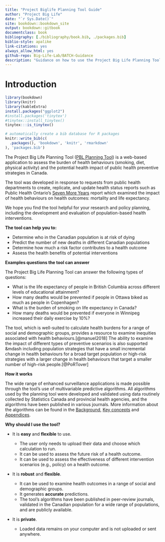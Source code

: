 ```yaml
--- 
title: "Project Biglife Planning Tool Guide"
author: "Project Big Life"
date: "`r Sys.Date()`"
site: bookdown::bookdown_site
output: bookdown::gitbook
documentclass: book
bibliography: [./bibliography/book.bib, ./packages.bib]
biblio-style: apalike
link-citations: yes
always_allow_html: yes
github-repo: Big-Life-Lab/BATCH-Guidance
description: "Guidance on how to use the Project Big Life Planning Tool."
---
```


# Introduction

```r
library(bookdown)
library(knitr)
library(kableExtra)
install.packages("ggplot2")
#install.packages('tinytex')
#tinytex::install_tinytex()
tinytex:::is_tinytex()
```

```r
# automatically create a bib database for R packages
knitr::write_bib(c(
  .packages(), 'bookdown', 'knitr', 'rmarkdown'
), 'packages.bib')
```

The Project Big Life Planning Tool ([PBL Planning Tool](http://planning.projectbiglife.ca/)) is a web-based application to assess the burden of health behaviours (smoking, diet, physical activity) and the potential health impact of public health preventive strategies in Canada. 

The tool was developed in response to requests from public health departments to create, replicate, and update health status reports such as Public Health Ontario's [Seven More Years](https://www.ices.on.ca/Publications/Atlases-and-Reports/2012/Seven-More-Years) report which examined the impact of health behaviours on health outcomes: mortality and life expectancy.

We hope you find the tool helpful for your research and policy planning, including the development and evaluation of population-based health interventions.

**The tool can help you to:**

- Determine who in the Canadian population is at risk of dying
- Predict the number of new deaths in different Canadian populations
- Determine how much a risk factor contributes to a health outcome
- Assess the health benefits of potential interventions

**Examples questions the tool can answer**

The Project Big Life Planning Tool can answer the following types of questions:

- What is the life expectancy of people in British Columbia across different levels of educational attainment?
- How many deaths would be prevented if people in Ottawa biked as much as people in Copenhagen?
- What is the burden of smoking on life expectancy in Canada?
- How many deaths would be prevented if everyone in Winnipeg increased their daily exercise by 10%?

The tool, which is well-suited to calculate health burdens for a range of social and demographic groups, provides a resource to examine inequities associated with health behaviours.[@manuel2018] The ability to examine the impact of different types of preventive scenarios is also supported &mdash including population strategies that have a small incremental change in health behaviours for a broad target population or high-risk strategies with a larger change in health behaviours that target a smaller number of high-risk people.[@PoRTover]

**How it works**

The wide range of enhanced surveillance applications is made possible through the tool’s use of multivariable predictive algorithms. All algorithms used by the planning tool were developed and validated using data routinely collected by Statistics Canada and provincial health agencies, and the algorithms have been published in various journals. More information about the algorithms can be found in the [Background](#background), [Key concepts](#keyconcepts) and [Appendices](#mport).

**Why should I use the tool?**

- It is **easy** and **flexible** to use. 

    - The user only needs to upload their data and choose which calculation to run.
    - It can be used to assess the future risk of a health outcome.
    - It can be used to assess the effectiveness of different intervention scenarios (e.g., policy) on a health outcome.

- It is **robust** and **flexible**.

    - It can be used to examine health outcomes in a range of social and demographic groups. 
    - It generates **accurate** predictions.
    - The tool's algorithms have been published in peer-review journals, validated in the Canadian population for a wide range of populations, and are publicly available.
    
- It is **private**. 

    - Loaded data remains on your computer and is not uploaded or sent anywhere.
